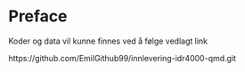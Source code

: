 # Preface {.unnumbered}

Koder og data vil kunne finnes ved å følge vedlagt link

https://github.com/EmilGithub99/innlevering-idr4000-qmd.git